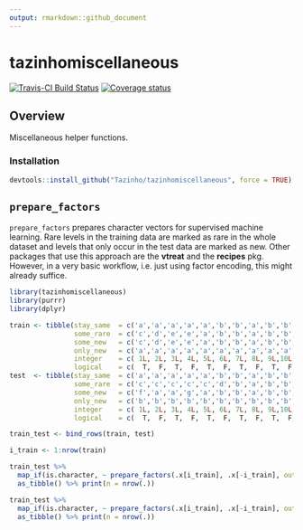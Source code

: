 ```yaml
---
output: rmarkdown::github_document
---
```


# tazinhomiscellaneous

[![Travis-CI Build Status](https://travis-ci.org/Tazinho/tazinhomiscellaneous.svg?branch=master)](https://travis-ci.org/Tazinho/tazinhomiscellaneous) [![Coverage status](https://codecov.io/gh/Tazinho/tazinhomiscellaneous/branch/master/graph/badge.svg)](https://codecov.io/github/Tazinho/tazinhomiscellaneous?branch=master)

## Overview

Miscellaneous helper functions.

### Installation

```r
devtools::install_github("Tazinho/tazinhomiscellaneous", force = TRUE)
```

## `prepare_factors`

`prepare_factors` prepares character vectors for supervised machine learning. Rare levels in the training data are marked as rare in the whole dataset and levels that only occur in the test data are marked as new. Other packages that use this approach are the **vtreat** and the **recipes** pkg. However, in a very basic workflow, i.e. just using factor encoding, this might already suffice.

```r
library(tazinhomiscellaneous)
library(purrr)
library(dplyr)

train <- tibble(stay_same  = c('a','a','a','a','a','b','b','a','b','b','b', NA, NA),
                some_rare  = c('c','d','e','e','a','b','b','a','b','b','b', NA, NA),
                some_new   = c('c','d','e','e','a','b','b','a','b','b','b', NA, NA),
                only_new   = c('a','a','a','a','a','a','a','a','a','a','a','a','a'),
                integer    = c( 1L, 2L, 3L, 4L, 5L, 6L, 7L, 8L, 9L,10L,11L,12L,13L),
                logical    = c(  T,  F,  T,  F,  T,  F,  T,  F,  T,  F,  T,  F,  T))
test  <- tibble(stay_same  = c('a','a','a','a','a','b','b','a','b','b','b', NA, NA),
                some_rare  = c('c','c','c','c','c','d','b','a','b','b','b', NA, NA),
                some_new   = c('f','a','a','g','a','b','b','a','b','b','b', NA, NA),
                only_new   = c('b','b','b','b','b','b','b','b','b','b','b','b','b'),
                integer    = c( 1L, 2L, 3L, 4L, 5L, 6L, 7L, 8L, 9L,10L,11L,12L,13L),
                logical    = c(  T,  F,  T,  F,  T,  F,  T,  F,  T,  F,  T,  F,  T))

train_test <- bind_rows(train, test)

i_train <- 1:nrow(train)

train_test %>% 
  map_if(is.character, ~ prepare_factors(.x[i_train], .x[-i_train], output_type = "character")) %>% 
  as_tibble() %>% print(n = nrow(.))

train_test %>% 
  map_if(is.character, ~ prepare_factors(.x[i_train], .x[-i_train], output_type = "integer")) %>% 
  as_tibble() %>% print(n = nrow(.))
```
